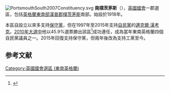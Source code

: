 [[File:PortsmouthSouth2007Constituency.svg|right]]
'''南樸茨茅斯'''（{{lang-en|Portsmouth South}}），[[英國|英國]][[英國國會|國會]]一郡選區，包括[[英格蘭|英格蘭]][[東南英格蘭|東南部]][[漢普郡|漢普郡]][[樸茨茅斯|樸茨茅斯]]南部。始設於1918年。

本區自設立以來多支持[[保守黨_(英國)|保守黨]]，但在1997年至2015年支持[[自由民主黨_(英國)|自民黨]]的[[邁克爾·漢考克|邁克爾·漢考克]]。[[2010年英國大選|2010年大選中]]他以45.9%選票勝出該區<ref name="">{{cite news|publisher=[[英國廣播公司|英國廣播公司]]
|date=2010年5月7日
|title=Election 2010/Constituency/Portsmouth South
|url=http://news.bbc.co.uk/1/shared/election2010/results/constituency/d58.stm
}}</ref>成功連任，成為當年東南英格蘭四個自民黨議員之一。2015年回復支持保守黨，但兩年後改為支持工黨至今。

==参考文献==
<div class="references-small">
<references></references>
</div>
{{英國國會選區 (東南英格蘭)}}
{{DEFAULTSORT:Portsmouth South}}
[[Category:英國國會選區_(東南英格蘭)|Category:英國國會選區 (東南英格蘭)]]
